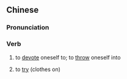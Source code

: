 {{also|试身}}
==Chinese==
{{zh-forms|s=试身}}

===Pronunciation===
{{zh-pron
|m=shìshēn
|c=si3 san1
|cat=v
}}

===Verb===
{{zh-verb}}

# {{lb|zh|archaic}} to [[devote]] oneself to; to [[throw]] oneself into
# {{lb|zh|Cantonese}} to [[try]] (clothes on)